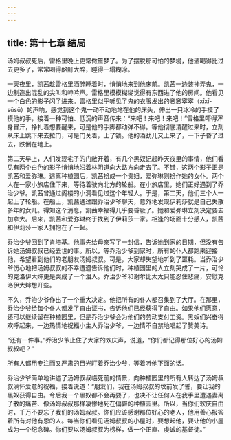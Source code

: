 ```yaml
---
---
---
```

title: 第十七章 结局
---







汤姆叔叔死后，雷格里晚上更常做噩梦了。为了摆脱那可怕的梦境，他酒喝得比过去更多了，常常喝得酩酊大醉，睡得一塌糊涂。

一天夜里，凯茜趁雷格里酒醉睡着时，悄悄地来到他床前。凯茜一边装神弄鬼，一边制造出混乱的尖叫和呻吟声。雷格里模模糊糊觉得有东西进了他的房间。他看见一个白色的影子闪了进来。雷格里似乎听见了鬼的衣服发出的窸窸窣窣（xīxī-sūsū）的声响，感觉到这个鬼一动不动地站在他的床头，伸出一只冰冷的手摸了摸他的手，接着一种可怕、低沉的声音传来：“来吧！来吧！来吧！”雷格里吓得浑身冒汗，挣扎着想要醒来，可是他的手脚都动弹不得。等他彻底清醒过来时，立刻从床上跳下来去拉门，可是门关着，上了锁。他的酒劲儿又上来了，一下子昏了过去，跌倒在地上。

第二天早上，人们发现宅子的门敞开着，有几个黑奴记起昨天夜里的事情，他们看见有两个白色的影子悄悄地沿着林阴道向大路方向走去了。不错，这两个影子正是凯茜和爱弥琳。逃离种植园后，凯茜扮成一个贵妇，爱弥琳则扮作她的女仆。两个人在一家小旅店住下来，等待着驶向北方的轮船。在小旅店里，她们正好遇到了乔治少爷。凯茜曾通过阁楼的小洞看见过这个年轻人。于是，第二天，他们三个人一起上了轮船。在船上，凯茜通过跟乔治少爷聊天，意外地发现伊莉莎就是自己失散多年的女儿。得知这个消息，凯茜幸福得几乎要昏厥了。她和爱弥琳立刻决定要去加拿大。后来，凯茜和爱弥琳终于找到了伊莉莎一家。相逢的场面十分感人，凯茜和伊莉莎一家人拥抱在了一起。

乔治少爷回到了肯塔基。他事先给母亲写了一封信，告诉她到家的日期，但没有告诉她汤姆叔叔已经去世的事。所以，等乔治少爷到家时，所有的仆人都跑来迎接他，希望看到他们的老朋友汤姆叔叔。可是，大家却失望地听到了噩耗。当乔治少爷伤心地把汤姆叔叔的不幸遭遇告诉他们时，种植园里的人立刻哭成了一片，可怜的克洛伊大婶更是哭成了一个泪人。乔治少爷和谢尔比太太只能忍住悲痛，安慰克洛伊大婶想开些。

不久，乔治少爷作出了一个重大决定。他把所有的仆人都召集到了大厅。在那里，乔治少爷给每个仆人都发了自由证书，告诉他们已经获得了自由。如果他们愿意，还可以继续留在种植园里，但是乔治少爷会为他们的劳动支付工资。黑奴们兴奋得欢呼起来，一边热情地祝福小主人乔治少爷，一边情不自禁地唱起了赞美诗。

“还有一件事。”乔治少爷止住了大家的欢庆声，说道，“你们都记得那位好心的汤姆叔叔吧？”

所有人都用专注而又严肃的目光盯着乔治少爷，等着听他下面的话。

乔治少爷简单地讲述了汤姆叔叔临死前的情景，向种植园里的所有人转达了汤姆叔叔满怀爱意的祝福，接着说道：“朋友们，我在汤姆叔叔的坟前发了誓，要让我的黑奴获得自由。今后我一个黑奴都不会再要了，也决不让任何人在我手里遭遇妻离子散的痛苦、像汤姆叔叔那样凄惨地死在偏僻的种植园里。所以，当你们欢庆自由时，千万不要忘了我们的汤姆叔叔。你们应该感谢那位好心的老人，他用善心报答着所有对他有恩的人。每当你们看见汤姆叔叔的小屋时，要想起他，要让他的小屋成为一个纪念碑。你们要以汤姆叔叔为榜样，做一个正直、虔诚的基督徒。”